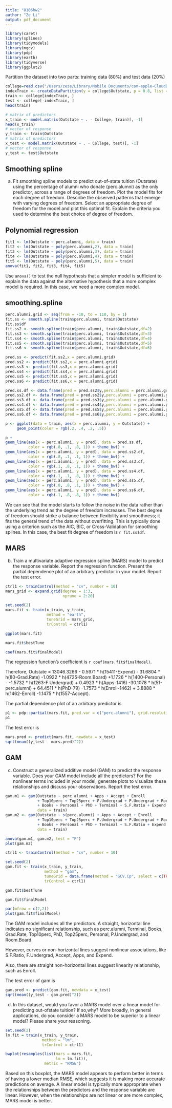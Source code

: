 ```yaml
---
title: "8106hw2"
author: "Ze Li"
output: pdf_document
---
```


```r
library(caret)
library(splines)
library(tidymodels)
library(mgcv)
library(pdp)
library(earth)
library(tidyverse)
library(ggplot2)
```

Partition the dataset into two parts: training data (80%) and test data (20%)

```r
college=read.csv("/Users/zeze/Library/Mobile Documents/com~apple~CloudDocs/2024/24S BIST P8106 DS II/hw2/College.csv")
indexTrain <- createDataPartition(y = college$Outstate, p = 0.8, list = FALSE)
train <- college[indexTrain, ]
test <- college[-indexTrain, ]
head(train)

# matrix of predictors 
x_train <- model.matrix(Outstate ~ . - College, train)[, -1]
head(x_train)
# vector of response
y_train <- train$Outstate
# matrix of predictors 
x_test <- model.matrix(Outstate ~ . - College, test)[, -1]
# vector of response
y_test <- test$Outstate
```

## Smoothing spline

(a) Fit smoothing spline models to predict out-of-state tuition (Outstate) using the percentage
of alumni who donate (perc.alumni) as the only predictor, across a range of degrees of
freedom. Plot the model fits for each degree of freedom. Describe the observed patterns
that emerge with varying degrees of freedom. Select an appropriate degree of freedom for
the model and plot this optimal fit. Explain the criteria you used to determine the best
choice of degree of freedom.

## Polynomial regression

```r
fit1 <- lm(Outstate ~ perc.alumni, data = train)
fit2 <- lm(Outstate ~ poly(perc.alumni,2), data = train) 
fit3 <- lm(Outstate ~ poly(perc.alumni,3), data = train)
fit4 <- lm(Outstate ~ poly(perc.alumni,4), data = train) 
fit5 <- lm(Outstate ~ poly(perc.alumni,5), data = train)
anova(fit1, fit2, fit3, fit4, fit5)
```

Use `anova()` to test the null hypothesis that a simpler model is sufficient to explain the data against the alternative hypothesis that a more complex model is required. In this case, we need a more complex model.

## smoothing.spline

```r
perc.alumni.grid <- seq(from = -10, to = 110, by = 1)
fit.ss <- smooth.spline(train$perc.alumni, train$Outstate)
fit.ss$df
fit.ss2 <- smooth.spline(train$perc.alumni, train$Outstate,df=2)
fit.ss3 <- smooth.spline(train$perc.alumni, train$Outstate,df=3)
fit.ss4 <- smooth.spline(train$perc.alumni, train$Outstate,df=4)
fit.ss5 <- smooth.spline(train$perc.alumni, train$Outstate,df=5)
fit.ss6 <- smooth.spline(train$perc.alumni, train$Outstate,df=6)

pred.ss <- predict(fit.ss2,x = perc.alumni.grid)
pred.ss2 <- predict(fit.ss2,x = perc.alumni.grid)
pred.ss3 <- predict(fit.ss3,x = perc.alumni.grid)
pred.ss4 <- predict(fit.ss4,x = perc.alumni.grid)
pred.ss5 <- predict(fit.ss5,x = perc.alumni.grid)
pred.ss6 <- predict(fit.ss6,x = perc.alumni.grid)

pred.ss.df <- data.frame(pred = pred.ss2$y,perc.alumni = perc.alumni.grid)
pred.ss2.df <- data.frame(pred = pred.ss2$y,perc.alumni = perc.alumni.grid)
pred.ss3.df <- data.frame(pred = pred.ss3$y,perc.alumni = perc.alumni.grid)
pred.ss4.df <- data.frame(pred = pred.ss4$y,perc.alumni = perc.alumni.grid)
pred.ss5.df <- data.frame(pred = pred.ss5$y,perc.alumni = perc.alumni.grid)
pred.ss6.df <- data.frame(pred = pred.ss6$y,perc.alumni = perc.alumni.grid)

p <- ggplot(data = train, aes(x = perc.alumni, y = Outstate)) +
     geom_point(color = rgb(.2, .4, .2, .5))

p +
geom_line(aes(x = perc.alumni, y = pred), data = pred.ss.df,
          color = rgb(.8, .1, .8, 1)) + theme_bw() +
geom_line(aes(x = perc.alumni, y = pred), data = pred.ss2.df,
          color = rgb(.8, .1, .1, 1)) + theme_bw() +
geom_line(aes(x = perc.alumni, y = pred), data = pred.ss3.df,
          color = rgb(.1, .8, .1, 1)) + theme_bw() +
geom_line(aes(x = perc.alumni, y = pred), data = pred.ss4.df,
          color = rgb(.1, .1, .8, 1)) + theme_bw() +
geom_line(aes(x = perc.alumni, y = pred), data = pred.ss5.df,
          color = rgb(.8, .8, .1, 1)) + theme_bw() +
geom_line(aes(x = perc.alumni, y = pred), data = pred.ss6.df,
          color = rgb(.1, .8, .8, 1)) + theme_bw()
```

We can see that the model starts to follow the noise in the data rather than the underlying trend as the degree of freedom increases. The best degree of freedom should strike a balance between flexibility and smoothness; it fits the general trend of the data without overfitting. This is typically done using a criterion such as the AIC, BIC, or Cross-Validation for smoothing splines. In this case, the best fit degree of freedom is `r fit.ss$df`.

## MARS

(b) Train a multivariate adaptive regression spline (MARS) model to predict the response
variable. Report the regression function. Present the partial dependence plot of an arbitrary
predictor in your model. Report the test error.

```r
ctrl1 <- trainControl(method = "cv", number = 10)
mars_grid <- expand.grid(degree = 1:3, 
                         nprune = 2:20)

set.seed(2)
mars.fit <- train(x_train, y_train,
                  method = "earth",
                  tuneGrid = mars_grid,
                  trControl = ctrl1)

ggplot(mars.fit)

mars.fit$bestTune

coef(mars.fit$finalModel) 
```

The regression function's coefficient is `r coef(mars.fit$finalModel) `. 

Therefore, Outstate = 13046.3266 - 0.5971 * h(15411-Expend) - 31.6804 * h(80-Grad.Rate) -1.0922 * h(4725-Room.Board) +1.1726 * h(1400-Personal) - -1.5732 * h(1263-F.Undergrad) + 0.4923 * h(Apps-1416) -30.1078 * h(51-perc.alumni) + 64.4511 * h(PhD-79) -1.7573 * h(Enroll-1462) + 3.8888 * h(1462-Enroll) -1.1475 * h(1557-Accept).

The partial dependence plot of an arbitrary predictor is

```r
p1 <- pdp::partial(mars.fit, pred.var = c("perc.alumni"), grid.resolution = 10) %>% autoplot()
p1
```

The test error is

```r
mars.pred <- predict(mars.fit, newdata = x_test)
sqrt(mean((y_test - mars.pred)^2))
```


## GAM

(c) Construct a generalized additive model (GAM) to predict the response variable. Does your
GAM model include all the predictors? For the nonlinear terms included in your model,
generate plots to visualize these relationships and discuss your observations. Report the
test error.

```r
gam.m1 <- gam(Outstate ~ perc.alumni + Apps + Accept + Enroll 
              + Top10perc + Top25perc + F.Undergrad + P.Undergrad + Room.Board 
              + Books + Personal + PhD + Terminal + S.F.Ratio + Expend + Grad.Rate,
              data = train)
gam.m2 <- gam(Outstate ~ s(perc.alumni) + Apps + Accept + Enroll 
              + Top10perc + Top25perc + F.Undergrad + P.Undergrad + Room.Board 
              + Books + Personal + PhD + Terminal + S.F.Ratio + Expend + Grad.Rate,
              data = train)

anova(gam.m1, gam.m2, test = "F")
plot(gam.m2)
```

```r
ctrl1 <- trainControl(method = "cv", number = 10)

set.seed(2)
gam.fit <- train(x_train, y_train,
                 method = "gam",
                 tuneGrid = data.frame(method = "GCV.Cp", select = c(TRUE,FALSE)),
                 trControl = ctrl1)

gam.fit$bestTune

gam.fit$finalModel

par(mfrow = c(2,2))
plot(gam.fit$finalModel)
```

The GAM model includes all the predictors. A straight, horizontal line indicates no significant relationship, such as perc.alumni, Terminal, Books, Grad.Rate, Top10perc, PhD, Top25perc, Personal, P.Undergrad, and Room.Board.

However, curves or non-horizontal lines suggest nonlinear associations, like S.F.Ratio, F.Undergrad, Accept, Apps, and Expend.

Also, there are straight non-horizontal lines suggest linearity relationship, such as Enroll.

The test error of gam is

```r
gam.pred <- predict(gam.fit, newdata = x_test)
sqrt(mean((y_test - gam.pred)^2))
```

(d) In this dataset, would you favor a MARS model over a linear model for predicting out-ofstate tuition? 
If so,why? More broadly, in general applications, do you consider a MARS model to be superior to a linear model? Please share your reasoning.

```r
set.seed(2)
lm.fit = train(x_train, y_train,
                method = "lm",
                trControl = ctrl1)
```

```r
bwplot(resamples(list(mars = mars.fit,
                      lm = lm.fit)), 
                 metric = "RMSE")
```

Based on this boxplot, the MARS model appears to perform better in terms of having a lower median RMSE, which suggests it is making more accurate predictions on average. A linear model is typically more appropriate when the relationships between the predictors and the response variable are linear. However, when the relationships are not linear or are more complex, MARS model is better.
